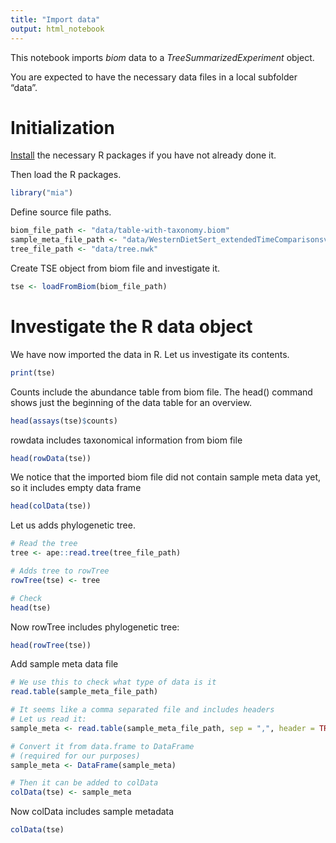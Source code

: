 ```yaml
---
title: "Import data"
output: html_notebook
---
```



This notebook imports _biom_ data to a _TreeSummarizedExperiment_ object. 

You are expected to have the necessary data files in a local subfolder
"data".


# Initialization

[Install](install.R) the necessary R packages if you have not already
done it.

Then load the R packages.


```r
library("mia")
```

Define source file paths.

```r
biom_file_path <- "data/table-with-taxonomy.biom"
sample_meta_file_path <- "data/WesternDietSert_extendedTimeComparisonsv4.txt"
tree_file_path <- "data/tree.nwk"
```


Create TSE object from biom file and investigate it.

```r
tse <- loadFromBiom(biom_file_path)
```


# Investigate the R data object

We have now imported the data in R. Let us investigate its contents.

```r
print(tse)
```


Counts include the abundance table from biom file. The head() command
shows just the beginning of the data table for an overview.

```r
head(assays(tse)$counts)
```

rowdata includes taxonomical information from biom file

```r
head(rowData(tse))
```


We notice that the imported biom file did not contain sample meta data
yet, so it includes empty data frame

```r
head(colData(tse))
```



Let us adds phylogenetic tree.

```r
# Read the tree 
tree <- ape::read.tree(tree_file_path)

# Adds tree to rowTree
rowTree(tse) <- tree

# Check
head(tse)
```

Now rowTree includes phylogenetic tree:

```r
head(rowTree(tse))
```

Add sample meta data file

```r
# We use this to check what type of data is it
read.table(sample_meta_file_path)

# It seems like a comma separated file and includes headers
# Let us read it:
sample_meta <- read.table(sample_meta_file_path, sep = ",", header = TRUE)

# Convert it from data.frame to DataFrame
# (required for our purposes)
sample_meta <- DataFrame(sample_meta)

# Then it can be added to colData
colData(tse) <- sample_meta
```

Now colData includes sample metadata	

```r
colData(tse)
```


